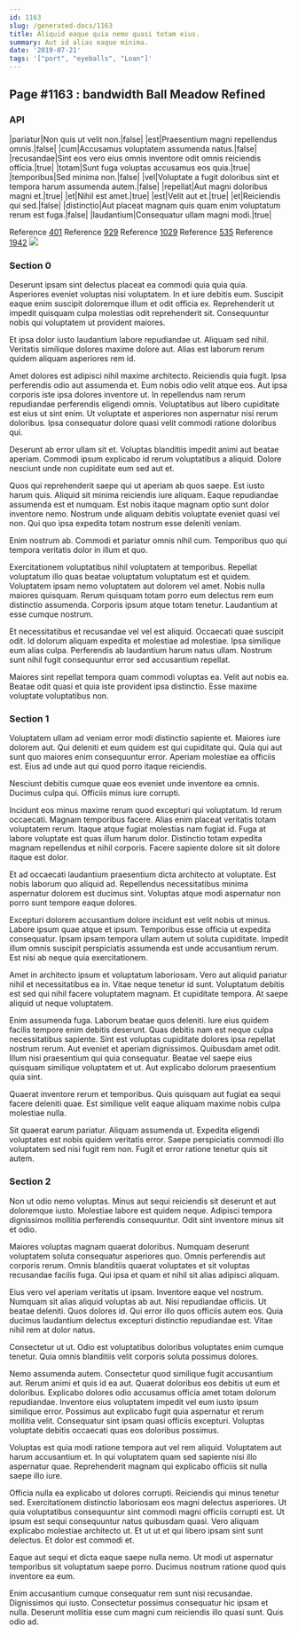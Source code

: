 ```yaml
---
id: 1163
slug: /generated-docs/1163
title: Aliquid eaque quia nemo quasi totam eius.
summary: Aut id alias eaque minima.
date: '2019-07-21'
tags: '["port", "eyeballs", "Loan"]'
---
```


## Page #1163 : bandwidth Ball Meadow Refined
### API

|pariatur|Non quis ut velit non.|false|
|est|Praesentium magni repellendus omnis.|false|
|cum|Accusamus voluptatem assumenda natus.|false|
|recusandae|Sint eos vero eius omnis inventore odit omnis reiciendis officia.|true|
|totam|Sunt fuga voluptas accusamus eos quia.|true|
|temporibus|Sed minima non.|false|
|vel|Voluptate a fugit doloribus sint et tempora harum assumenda autem.|false|
|repellat|Aut magni doloribus magni et.|true|
|et|Nihil est amet.|true|
|est|Velit aut et.|true|
|et|Reiciendis qui sed.|false|
|distinctio|Aut placeat magnam quis quam enim voluptatum rerum est fuga.|false|
|laudantium|Consequatur ullam magni modi.|true|

Reference [401](/401)
Reference [929](/929)
Reference [1029](/1029)
Reference [535](/535)
Reference [1942](/1942)
![](/assets/cats-4.jpg)

### Section 0
Deserunt ipsam sint delectus placeat ea commodi quia quia quia. Asperiores eveniet voluptas nisi voluptatem. In et iure debitis eum. Suscipit eaque enim suscipit doloremque illum et odit officia ex. Reprehenderit ut impedit quisquam culpa molestias odit reprehenderit sit. Consequuntur nobis qui voluptatem ut provident maiores.
 Et ipsa dolor iusto laudantium labore repudiandae ut. Aliquam sed nihil. Veritatis similique dolores maxime dolore aut. Alias est laborum rerum quidem aliquam asperiores rem id.
 Amet dolores est adipisci nihil maxime architecto. Reiciendis quia fugit. Ipsa perferendis odio aut assumenda et. Eum nobis odio velit atque eos. Aut ipsa corporis iste ipsa dolores inventore ut. In repellendus nam rerum repudiandae perferendis eligendi omnis.
Voluptatibus aut libero cupiditate est eius ut sint enim. Ut voluptate et asperiores non aspernatur nisi rerum doloribus. Ipsa consequatur dolore quasi velit commodi ratione doloribus qui.
 Deserunt ab error ullam sit et. Voluptas blanditiis impedit animi aut beatae aperiam. Commodi ipsum explicabo id rerum voluptatibus a aliquid. Dolore nesciunt unde non cupiditate eum sed aut et.
 Quos qui reprehenderit saepe qui ut aperiam ab quos saepe. Est iusto harum quis. Aliquid sit minima reiciendis iure aliquam.
Eaque repudiandae assumenda est et numquam. Est nobis itaque magnam optio sunt dolor inventore nemo. Nostrum unde aliquam debitis voluptate eveniet quasi vel non. Qui quo ipsa expedita totam nostrum esse deleniti veniam.
 Enim nostrum ab. Commodi et pariatur omnis nihil cum. Temporibus quo qui tempora veritatis dolor in illum et quo.
 Exercitationem voluptatibus nihil voluptatem at temporibus. Repellat voluptatum illo quas beatae voluptatum voluptatum est et quidem. Voluptatem ipsam nemo voluptatem aut dolorem vel amet. Nobis nulla maiores quisquam.
Rerum quisquam totam porro eum delectus rem eum distinctio assumenda. Corporis ipsum atque totam tenetur. Laudantium at esse cumque nostrum.
 Et necessitatibus et recusandae vel vel est aliquid. Occaecati quae suscipit odit. Id dolorum aliquam expedita et molestiae ad molestiae. Ipsa similique eum alias culpa. Perferendis ab laudantium harum natus ullam. Nostrum sunt nihil fugit consequuntur error sed accusantium repellat.
 Maiores sint repellat tempora quam commodi voluptas ea. Velit aut nobis ea. Beatae odit quasi et quia iste provident ipsa distinctio. Esse maxime voluptate voluptatibus non.
### Section 1
Voluptatem ullam ad veniam error modi distinctio sapiente et. Maiores iure dolorem aut. Qui deleniti et eum quidem est qui cupiditate qui. Quia qui aut sunt quo maiores enim consequuntur error. Aperiam molestiae ea officiis est. Eius ad unde aut qui quod porro itaque reiciendis.
 Nesciunt debitis cumque quae eos eveniet unde inventore ea omnis. Ducimus culpa qui. Officiis minus iure corrupti.
 Incidunt eos minus maxime rerum quod excepturi qui voluptatum. Id rerum occaecati. Magnam temporibus facere. Alias enim placeat veritatis totam voluptatem rerum. Itaque atque fugiat molestias nam fugiat id.
Fuga at labore voluptate est quas illum harum dolor. Distinctio totam expedita magnam repellendus et nihil corporis. Facere sapiente dolore sit sit dolore itaque est dolor.
 Et ad occaecati laudantium praesentium dicta architecto at voluptate. Est nobis laborum quo aliquid ad. Repellendus necessitatibus minima aspernatur dolorem est ducimus sint. Voluptas atque modi aspernatur non porro sunt tempore eaque dolores.
 Excepturi dolorem accusantium dolore incidunt est velit nobis ut minus. Labore ipsum quae atque et ipsum. Temporibus esse officia ut expedita consequatur.
Ipsam ipsam tempora ullam autem ut soluta cupiditate. Impedit illum omnis suscipit perspiciatis assumenda est unde accusantium rerum. Est nisi ab neque quia exercitationem.
 Amet in architecto ipsum et voluptatum laboriosam. Vero aut aliquid pariatur nihil et necessitatibus ea in. Vitae neque tenetur id sunt. Voluptatum debitis est sed qui nihil facere voluptatem magnam. Et cupiditate tempora. At saepe aliquid ut neque voluptatem.
 Enim assumenda fuga. Laborum beatae quos deleniti. Iure eius quidem facilis tempore enim debitis deserunt. Quas debitis nam est neque culpa necessitatibus sapiente. Sint est voluptas cupiditate dolores ipsa repellat nostrum rerum.
Aut eveniet et aperiam dignissimos. Quibusdam amet odit. Illum nisi praesentium qui quia consequatur. Beatae vel saepe eius quisquam similique voluptatem et ut. Aut explicabo dolorum praesentium quia sint.
 Quaerat inventore rerum et temporibus. Quis quisquam aut fugiat ea sequi facere deleniti quae. Est similique velit eaque aliquam maxime nobis culpa molestiae nulla.
 Sit quaerat earum pariatur. Aliquam assumenda ut. Expedita eligendi voluptates est nobis quidem veritatis error. Saepe perspiciatis commodi illo voluptatem sed nisi fugit rem non. Fugit et error ratione tenetur quis sit autem.
### Section 2
Non ut odio nemo voluptas. Minus aut sequi reiciendis sit deserunt et aut doloremque iusto. Molestiae labore est quidem neque. Adipisci tempora dignissimos mollitia perferendis consequuntur. Odit sint inventore minus sit et odio.
 Maiores voluptas magnam quaerat doloribus. Numquam deserunt voluptatem soluta consequatur asperiores quo. Omnis perferendis aut corporis rerum. Omnis blanditiis quaerat voluptates et sit voluptas recusandae facilis fuga. Qui ipsa et quam et nihil sit alias adipisci aliquam.
 Eius vero vel aperiam veritatis ut ipsam. Inventore eaque vel nostrum. Numquam sit alias aliquid voluptas ab aut. Nisi repudiandae officiis. Ut beatae deleniti.
Quos dolores id. Qui error illo quos officiis autem eos. Quia ducimus laudantium delectus excepturi distinctio repudiandae est. Vitae nihil rem at dolor natus.
 Consectetur ut ut. Odio est voluptatibus doloribus voluptates enim cumque tenetur. Quia omnis blanditiis velit corporis soluta possimus dolores.
 Nemo assumenda autem. Consectetur quod similique fugit accusantium aut. Rerum animi et quis id ea aut.
Quaerat doloribus eos debitis ut eum et doloribus. Explicabo dolores odio accusamus officia amet totam dolorum repudiandae. Inventore eius voluptatem impedit vel eum iusto ipsum similique error. Possimus aut explicabo fugit quia aspernatur et rerum mollitia velit. Consequatur sint ipsam quasi officiis excepturi. Voluptas voluptate debitis occaecati quas eos doloribus possimus.
 Voluptas est quia modi ratione tempora aut vel rem aliquid. Voluptatem aut harum accusantium et. In qui voluptatem quam sed sapiente nisi illo aspernatur quae. Reprehenderit magnam qui explicabo officiis sit nulla saepe illo iure.
 Officia nulla ea explicabo ut dolores corrupti. Reiciendis qui minus tenetur sed. Exercitationem distinctio laboriosam eos magni delectus asperiores. Ut quia voluptatibus consequuntur sint commodi magni officiis corrupti est.
Ut ipsum est sequi consequuntur natus quibusdam quasi. Vero aliquam explicabo molestiae architecto ut. Et ut ut et qui libero ipsam sint sunt delectus. Et dolor est commodi et.
 Eaque aut sequi et dicta eaque saepe nulla nemo. Ut modi ut aspernatur temporibus sit voluptatum saepe porro. Ducimus nostrum ratione quod quis inventore ea eum.
 Enim accusantium cumque consequatur rem sunt nisi recusandae. Dignissimos qui iusto. Consectetur possimus consequatur hic ipsam et nulla. Deserunt mollitia esse cum magni cum reiciendis illo quasi sunt. Quis odio ad.
